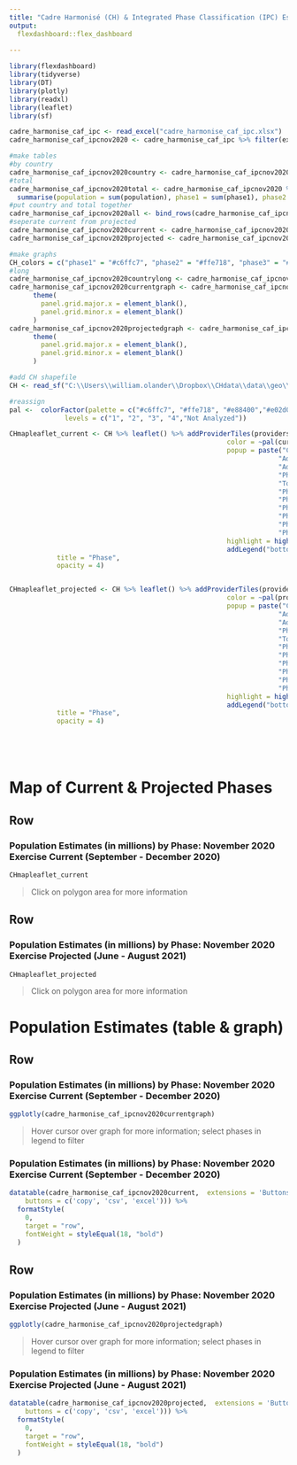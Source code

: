 ```yaml
---
title: "Cadre Harmonisé (CH) & Integrated Phase Classification (IPC) Estimations for West & Central Africa : November 2020 Exercise"
output: 
  flexdashboard::flex_dashboard
  
---
```


```r

library(flexdashboard)
library(tidyverse)
library(DT)
library(plotly)
library(readxl)
library(leaflet)
library(sf)

cadre_harmonise_caf_ipc <- read_excel("cadre_harmonise_caf_ipc.xlsx")
cadre_harmonise_caf_ipcnov2020 <- cadre_harmonise_caf_ipc %>% filter(exercise_year == 2020 & exercise_label == "Sep-Dec") %>% mutate_at(vars(population:phase35), replace_na, 0) 

#make tables
#by country
cadre_harmonise_caf_ipcnov2020country <- cadre_harmonise_caf_ipcnov2020 %>% group_by(Country = adm0_name, chtype) %>% summarise(population = sum(population), phase1 = sum(phase1), phase2 = sum(phase2), phase3 =sum(phase3), phase4 = sum(phase4), phase5 = sum(phase5), phase35 = sum(phase35)) %>% mutate_if(is.numeric, funs(. / 1000000)) %>% mutate_if(is.numeric, round, 2)
#total
cadre_harmonise_caf_ipcnov2020total <- cadre_harmonise_caf_ipcnov2020 %>% group_by(chtype) %>% 
  summarise(population = sum(population), phase1 = sum(phase1), phase2 = sum(phase2), phase3 = sum(phase3), phase4 = sum(phase4), phase5 = sum(phase5), phase35 = sum(phase35)) %>% mutate(Country = "Total") %>% mutate_if(is.numeric, funs(. / 1000000)) %>% mutate_if(is.numeric, round, 1)
#put country and total together
cadre_harmonise_caf_ipcnov2020all <- bind_rows(cadre_harmonise_caf_ipcnov2020country, cadre_harmonise_caf_ipcnov2020total)
#seperate current from projected
cadre_harmonise_caf_ipcnov2020current <- cadre_harmonise_caf_ipcnov2020all %>% filter(chtype == "current") %>% select(-chtype)
cadre_harmonise_caf_ipcnov2020projected <- cadre_harmonise_caf_ipcnov2020all %>% filter(chtype == "projected") %>% select(-chtype)

#make graphs 
CH_colors = c("phase1" = "#c6ffc7", "phase2" = "#ffe718", "phase3" = "#e88400", "phase4" = "#e02d00", "phase5" = "#5e0803") 
#long
cadre_harmonise_caf_ipcnov2020countrylong <- cadre_harmonise_caf_ipcnov2020country %>% select(-population, -phase35) %>% pivot_longer(cols = phase1:phase5, names_to = "phase", "value")
cadre_harmonise_caf_ipcnov2020currentgraph <- cadre_harmonise_caf_ipcnov2020countrylong %>% filter(chtype == "current") %>% ggplot(aes(x = Country, y = value, fill = phase)) +geom_bar(stat = "identity") +theme_minimal() +theme(axis.text.x = element_text(angle = 90)) +scale_fill_manual(values=CH_colors) +xlab("") +ylab("") +
      theme(
        panel.grid.major.x = element_blank(),
        panel.grid.minor.x = element_blank()
      ) 
cadre_harmonise_caf_ipcnov2020projectedgraph <- cadre_harmonise_caf_ipcnov2020countrylong %>% filter(chtype == "projected") %>% ggplot(aes(x = Country, y = value, fill = phase)) +geom_bar(stat = "identity") +theme_minimal() +theme(axis.text.x = element_text(angle = 90)) +scale_fill_manual(values=CH_colors) +xlab("") +ylab("")+
      theme(
        panel.grid.major.x = element_blank(),
        panel.grid.minor.x = element_blank()
      ) 

#add CH shapefile
CH <- read_sf("C:\\Users\\william.olander\\Dropbox\\CHdata\\data\\geo\\Shapefiles Nov 2020\\wca_CHIPC_clean_nov2020.gpkg")

#reassign
pal <-  colorFactor(palette = c("#c6ffc7", "#ffe718", "#e88400","#e02d00","#E1E1E1"), 
              levels = c("1", "2", "3", "4","Not Analyzed"))

CHmapleaflet_current <- CH %>% leaflet() %>% addProviderTiles(providers$CartoDB.Positron) %>% addPolygons(weight = 0.5, fillOpacity = 0.5,
                                                       color = ~pal(currentnov2020_phase_class),
                                                       popup = paste("Country:", CH$adm0_name, "<br>",
                                                                    "Admin1:", CH$adm1_name, "<br>",
                                                                    "Admin2:", CH$adm2_name, "<br>",
                                                                    "Phase:", CH$currentnov2020_phase_class, "<br>",
                                                                    "Total Population:", CH$currentnov2020_population, "<br>",
                                                                    "Phase 1 Population:", CH$currentnov2020_phase1, "<br>",
                                                                    "Phase 2 Population:", CH$currentnov2020_phase2, "<br>",
                                                                    "Phase 3 Population:", CH$currentnov2020_phase3, "<br>",
                                                                    "Phase 4 Population:", CH$currentnov2020_phase4, "<br>",
                                                                    "Phase 5 Population:", CH$currentnov2020_phase5, "<br>",
                                                                    "Phase 3-5 Population:", CH$currentnov2020_phase35, "<br>"),
                                                       highlight = highlightOptions(weight = 3, color = "black", bringToFront = T)) %>% 
                                                       addLegend("bottomleft", pal = pal, values = ~currentnov2020_phase_class,
            title = "Phase",
            opacity = 4)


CHmapleaflet_projected <- CH %>% leaflet() %>% addProviderTiles(providers$CartoDB.Positron) %>% addPolygons(weight = 0.5, fillOpacity = 0.5,
                                                       color = ~pal(projectednov2020_phase_class),
                                                       popup = paste("Country:", CH$adm0_name, "<br>",
                                                                    "Admin1:", CH$adm1_name, "<br>",
                                                                    "Admin2:", CH$adm2_name, "<br>",
                                                                    "Phase:", CH$projectednov2020_phase_class, "<br>",
                                                                    "Total Population:", CH$projectednov2020_population, "<br>",
                                                                    "Phase 1 Population:", CH$projectednov2020_phase1, "<br>",
                                                                    "Phase 2 Population:", CH$projectednov2020_phase2, "<br>",
                                                                    "Phase 3 Population:", CH$projectednov2020_phase3, "<br>",
                                                                    "Phase 4 Population:", CH$projectednov2020_phase4, "<br>",
                                                                    "Phase 5 Population:", CH$projectednov2020_phase5, "<br>",
                                                                    "Phase 3-5 Population:", CH$currentnov2020_phase35, "<br>"),
                                                       highlight = highlightOptions(weight = 3, color = "black", bringToFront = T)) %>% 
                                                       addLegend("bottomleft", pal = pal, values = ~projectednov2020_phase_class,
            title = "Phase",
            opacity = 4)






```

Map of Current & Projected Phases
=====================================

Row {data-height=300}
-------------------------------------
### Population Estimates (in millions) by Phase: November 2020 Exercise Current (September - December 2020)  

```r
CHmapleaflet_current
```  

> Click on polygon area for more information

Row {data-height=300}
-------------------------------------

### Population Estimates (in millions) by Phase: November 2020 Exercise Projected (June - August 2021) 

```r
CHmapleaflet_projected
```  

> Click on polygon area for more information


Population Estimates (table & graph)
=====================================

Row 
-------------------------------------

### Population Estimates (in millions) by Phase: November 2020 Exercise Current (September - December 2020)  

```r
ggplotly(cadre_harmonise_caf_ipcnov2020currentgraph)
```  
  
> Hover cursor over graph for more information; select phases in legend to filter

### Population Estimates (in millions) by Phase: November 2020 Exercise Current (September - December 2020)  

```r
datatable(cadre_harmonise_caf_ipcnov2020current,  extensions = 'Buttons', options = list(pageLength = 18, dom = "Bft",
    buttons = c('copy', 'csv', 'excel'))) %>%
  formatStyle(
    0,
    target = "row",
    fontWeight = styleEqual(18, "bold")
  )

```

Row 
-------------------------------------


### Population Estimates (in millions) by Phase: November 2020 Exercise Projected (June - August 2021) 

```r
ggplotly(cadre_harmonise_caf_ipcnov2020projectedgraph)
``` 

> Hover cursor over graph for more information; select phases in legend to filter

### Population Estimates (in millions) by Phase: November 2020 Exercise Projected (June - August 2021)
    
```r
datatable(cadre_harmonise_caf_ipcnov2020projected,  extensions = 'Buttons', options = list(pageLength = 18, dom = "Bft",
    buttons = c('copy', 'csv', 'excel'))) %>%
  formatStyle(
    0,
    target = "row",
    fontWeight = styleEqual(18, "bold")
  )
```